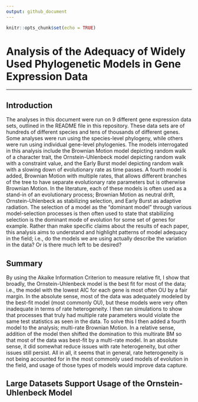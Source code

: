 ```yaml
---
output: github_document
---
```


```r
knitr::opts_chunk$set(echo = TRUE)
```

# Analysis of the Adequacy of Widely Used Phylogenetic Models in Gene Expression Data

------------------------------------------------------------------------

## Introduction

The analyses in this document were run on 9 different gene expression data sets, outlined in the README file in this repository. These data sets are of hundreds of different species and tens of thousands of different genes. Some analyses were run using the species-level phylogeny, while others were run using individual gene-level phylogenies. The models interrogated in this analysis include the Brownian Motion model depicting random walk of a character trait, the Ornstein-Uhlenbeck model depicting random walk with a constraint value, and the Early Burst model depicting random walk with a slowing down of evolutionary rate as time passes. A fourth model is added, Brownian Motion with multiple rates, that allows different branches of the tree to have separate evolutionary rate parameters but is otherwise Brownian Motion. In the literature, each of these models is often used as a stand-in of an evolutionary process; Brownian Motion as neutral drift, Ornstein-Uhlenbeck as stabilizing selection, and Early Burst as adaptive radiation. The selection of a model as the "dominant model" through various model-selection processes is then often used to state that stabilizing selection is the dominant mode of evolution for some set of genes for example. Rather than make specific claims about the results of each paper, this analysis aims to understand and highlight patterns of model adequacy in the field; i.e., do the models we are using actually describe the variation in the data? Or is there much left to be desired?

## Summary

By using the Akaike Information Criterion to measure relative fit, I show that broadly, the Ornstein-Uhlenbeck model is the best fit for most of the data; i.e., the model with the lowest AIC for each gene is most often OU by a fair margin. In the absolute sense, most of the data was adequately modeled by the best-fit model (most commonly OU), but these models were very often inadequate in terms of rate heterogeneity. I then ran simulations to show that processes that truly had multiple rate parameters would violate the same test statistics as seen in the data. To solve this I then added a fourth model to the analysis; multi-rate Brownian Motion. In a relative sense, addition of the model then shifted the domination to this multirate BM so that most of the data was best-fit by a multi-rate model. In an absolute sense, it did somewhat reduce issues with rate heterogeneity, but other issues still persist. All in all, it seems that in general, rate heterogeneity is not being accounted for in the most commonly used models of evolution in the field, and usage of those types of models would improve data capture.

## Large Datasets Support Usage of the Ornstein-Uhlenbeck Model
